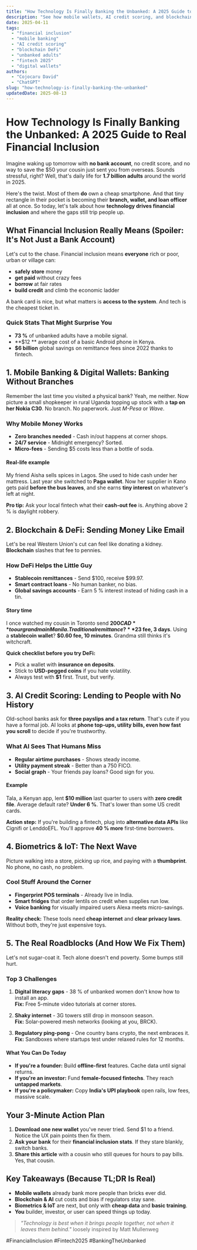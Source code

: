 ```yaml
---
title: "How Technology Is Finally Banking the Unbanked: A 2025 Guide to Real Financial Inclusion"
description: "See how mobile wallets, AI credit scoring, and blockchain are helping 1.7 billion unbanked adults get paid, save, and borrow plus what still needs fixing."
date: 2025-04-11
tags:
  - "financial inclusion"
  - "mobile banking"
  - "AI credit scoring"
  - "blockchain DeFi"
  - "unbanked adults"
  - "fintech 2025"
  - "digital wallets"
authors:
  - "Cojocaru David"
  - "ChatGPT"
slug: "how-technology-is-finally-banking-the-unbanked"
updatedDate: 2025-08-13
---
```


# How Technology Is Finally Banking the Unbanked: A 2025 Guide to Real Financial Inclusion

Imagine waking up tomorrow with **no bank account**, no credit score, and no way to save the $50 your cousin just sent you from overseas. Sounds stressful, right? Well, that's daily life for **1.7 billion adults** around the world in 2025.

Here's the twist. Most of them **do** own a cheap smartphone. And that tiny rectangle in their pocket is becoming their **branch, wallet, and loan officer** all at once. So today, let's talk about how **technology drives financial inclusion** and where the gaps still trip people up.

## What Financial Inclusion Really Means (Spoiler: It's Not Just a Bank Account)

Let's cut to the chase. Financial inclusion means **everyone** rich or poor, urban or village can:

- **safely store** money
- **get paid** without crazy fees
- **borrow** at fair rates
- **build credit** and climb the economic ladder

A bank card is nice, but what matters is **access to the system**. And tech is the cheapest ticket in.

### Quick Stats That Might Surprise You

- **73 %** of unbanked adults have a mobile signal.  
- **$12 ** average cost of a basic Android phone in Kenya.  
- **$6 billion** global savings on remittance fees since 2022 thanks to fintech.  

## 1. Mobile Banking & Digital Wallets: Banking Without Branches

Remember the last time you visited a physical bank? Yeah, me neither. Now picture a small shopkeeper in rural Uganda topping up stock with a **tap on her Nokia C30**. No branch. No paperwork. Just *M-Pesa* or *Wave*.

### Why Mobile Money Works

- **Zero branches needed** - Cash in/out happens at corner shops.
- **24/7 service** - Midnight emergency? Sorted.
- **Micro-fees** - Sending $5 costs less than a bottle of soda.

#### Real-life example
My friend Aisha sells spices in Lagos. She used to hide cash under her mattress. Last year she switched to **Paga wallet**. Now her supplier in Kano gets paid **before the bus leaves**, and she earns **tiny interest** on whatever's left at night.

**Pro tip:** Ask your local fintech what their **cash-out fee** is. Anything above 2 % is daylight robbery.

## 2. Blockchain & DeFi: Sending Money Like Email

Let's be real Western Union's cut can feel like donating a kidney. **Blockchain** slashes that fee to pennies.

### How DeFi Helps the Little Guy

- **Stablecoin remittances** - Send $100, receive $99.97.
- **Smart contract loans** - No human banker, no bias.
- **Global savings accounts** - Earn 5 % interest instead of hiding cash in a tin.

#### Story time
I once watched my cousin in Toronto send **$200 CAD** to our grandma in Manila. Traditional remittance? **$23 fee, 3 days**. Using a **stablecoin wallet**? **$0.60 fee, 10 minutes**. Grandma still thinks it's witchcraft.

**Quick checklist before you try DeFi:**

- Pick a wallet with **insurance on deposits**.
- Stick to **USD-pegged coins** if you hate volatility.
- Always test with **$1** first. Trust, but verify.

## 3. AI Credit Scoring: Lending to People with No History

Old-school banks ask for **three payslips and a tax return**. That's cute if you have a formal job. AI looks at **phone top-ups, utility bills, even how fast you scroll** to decide if you're trustworthy.

### What AI Sees That Humans Miss

- **Regular airtime purchases** - Shows steady income.
- **Utility payment streak** - Better than a 750 FICO.
- **Social graph** - Your friends pay loans? Good sign for you.

#### Example
Tala, a Kenyan app, lent **$10 million** last quarter to users with **zero credit file**. Average default rate? **Under 6 %**. That's lower than some US credit cards.

**Action step:** If you're building a fintech, plug into **alternative data APIs** like Cignifi or LenddoEFL. You'll approve **40 % more** first-time borrowers.

## 4. Biometrics & IoT: The Next Wave

Picture walking into a store, picking up rice, and paying with a **thumbprint**. No phone, no cash, no problem.

### Cool Stuff Around the Corner

- **Fingerprint POS terminals** - Already live in India.
- **Smart fridges** that order lentils on credit when supplies run low.
- **Voice banking** for visually impaired users Alexa meets micro-savings.

**Reality check:** These tools need **cheap internet** and **clear privacy laws**. Without both, they're just expensive toys.

## 5. The Real Roadblocks (And How We Fix Them)

Let's not sugar-coat it. Tech alone doesn't end poverty. Some bumps still hurt.

### Top 3 Challenges

1. **Digital literacy gaps** - 38 % of unbanked women don't know how to install an app.  
   **Fix:** Free 5-minute video tutorials at corner stores.

2. **Shaky internet** - 3G towers still drop in monsoon season.  
   **Fix:** Solar-powered mesh networks (looking at you, BRCK).

3. **Regulatory ping-pong** - One country bans crypto, the next embraces it.  
   **Fix:** Sandboxes where startups test under relaxed rules for 12 months.

#### What You Can Do Today

- **If you're a founder:** Build **offline-first** features. Cache data until signal returns.
- **If you're an investor:** Fund **female-focused fintechs**. They reach **untapped markets**.
- **If you're a policymaker:** Copy **India's UPI playbook** open rails, low fees, massive scale.

## Your 3-Minute Action Plan

1. **Download one new wallet** you've never tried. Send $1 to a friend. Notice the UX pain points then fix them.
2. **Ask your bank** for their **financial inclusion stats**. If they stare blankly, switch banks.
3. **Share this article** with a cousin who still queues for hours to pay bills. Yes, that cousin.

## Key Takeaways (Because TL;DR Is Real)

- **Mobile wallets** already bank more people than bricks ever did.  
- **Blockchain & AI** cut costs and bias if regulators stay sane.  
- **Biometrics & IoT** are next, but only with **cheap data** and **basic training**.  
- **You** builder, investor, or user can speed things up today.

> _"Technology is best when it brings people together, not when it leaves them behind."_   loosely inspired by Matt Mullenweg

#FinancialInclusion #Fintech2025 #BankingTheUnbanked